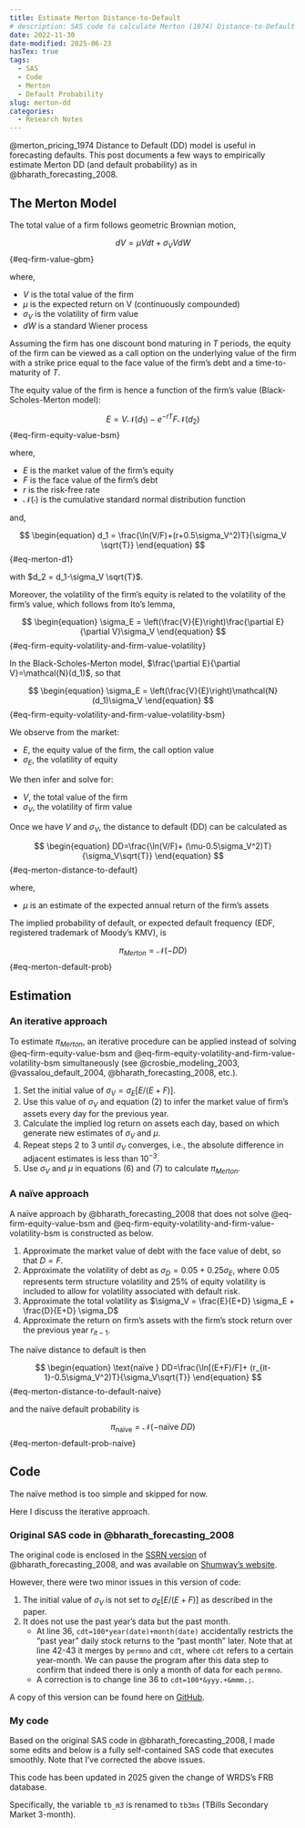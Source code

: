 ```yaml
---
title: Estimate Merton Distance-to-Default
# description: SAS code to calculate Merton (1974) Distance-to-Default and default probability as in Bharath and Shumway (2008 RFS).
date: 2022-11-30
date-modified: 2025-06-23
hasTex: true
tags:
  - SAS
  - Code
  - Merton
  - Default Probability
slug: merton-dd
categories:
  - Research Notes
---
```


@merton_pricing_1974 Distance to Default (DD) model is useful in forecasting defaults. This post documents a few ways to empirically estimate Merton DD (and default probability) as in @bharath_forecasting_2008.

<!-- more -->

## The Merton Model

The total value of a firm follows geometric Brownian motion,

$$
\begin{equation}
dV = \mu Vdt+\sigma_V VdW
\end{equation}
$$ {#eq-firm-value-gbm}

where,

- $V$ is the total value of the firm
- $\mu$ is the expected return on V (continuously compounded)
- $\sigma_V$ is the volatility of firm value
- $dW$ is a standard Wiener process

Assuming the firm has one discount bond maturing in $T$ periods, the equity of the firm can be viewed as a call option on the underlying value of the firm with a strike price equal to the face value of the firm's debt and a time-to-maturity of $T$.

The equity value of the firm is hence a function of the firm's value (Black-Scholes-Merton model):

$$
\begin{equation}
E=V\mathcal{N}(d_1)-e^{-rT}F\mathcal{N}(d_2)
\end{equation}
$$ {#eq-firm-equity-value-bsm}

where,

- $E$ is the market value of the firm's equity
- $F$ is the face value of the firm's debt
- $r$ is the risk-free rate
- $\mathcal{N}(\cdot)$ is the cumulative standard normal distribution function

and,

$$
\begin{equation}
d_1 = \frac{\ln(V/F)+(r+0.5\sigma_V^2)T}{\sigma_V \sqrt{T}}
\end{equation}
$$ {#eq-merton-d1}

with $d_2 = d_1-\sigma_V \sqrt{T}$.

Moreover, the volatility of the firm's equity is related to the volatility of the firm's value, which follows from Ito's lemma,

$$
\begin{equation}
\sigma_E = \left(\frac{V}{E}\right)\frac{\partial E}{\partial V}\sigma_V
\end{equation}
$$ {#eq-firm-equity-volatility-and-firm-value-volatility}

In the Black-Scholes-Merton model, $\frac{\partial E}{\partial V}=\mathcal{N}(d_1)$, so that

$$
\begin{equation}
\sigma_E = \left(\frac{V}{E}\right)\mathcal{N}(d_1)\sigma_V
\end{equation}
$$ {#eq-firm-equity-volatility-and-firm-value-volatility-bsm}

We observe from the market:

- $E$, the equity value of the firm, the call option value
- $\sigma_E$, the volatility of equity

We then infer and solve for:

- $V$, the total value of the firm
- $\sigma_V$, the volatility of firm value

Once we have $V$ and $\sigma_V$, the distance to default (DD) can be calculated as

$$
\begin{equation}
DD=\frac{\ln(V/F)+ (\mu-0.5\sigma_V^2)T}{\sigma_V\sqrt{T}} 
\end{equation}
$$ {#eq-merton-distance-to-default}

where,

- $\mu$ is an estimate of the expected annual return of the firm's assets

The implied probability of default, or expected default frequency (EDF, registered trademark of Moody's KMV), is

$$
\begin{equation}
\pi_{Merton} = \mathcal{N}\left(-DD\right)
\end{equation}
$$ {#eq-merton-default-prob}

## Estimation

### An iterative approach

To estimate $\pi_{Merton}$, an iterative procedure can be applied instead of solving @eq-firm-equity-value-bsm and @eq-firm-equity-volatility-and-firm-value-volatility-bsm simultaneously (see @crosbie_modeling_2003, @vassalou_default_2004, @bharath_forecasting_2008, etc.).

1. Set the initial value of $\sigma_V=\sigma_E[E/(E+F)]$.
2. Use this value of $\sigma_V$ and equation (2) to infer the market value of firm's assets every day for the previous year.
3. Calculate the implied log return on assets each day, based on which generate new estimates of $\sigma_V$ and $\mu$.
4. Repeat steps 2 to 3 until $\sigma_V$ converges, i.e., the absolute difference in adjacent estimates is less than $10^{-3}$.
5. Use $\sigma_V$ and $\mu$ in equations (6) and (7) to calculate $\pi_{Merton}$.

### A naïve approach

A naïve approach by @bharath_forecasting_2008 that does not solve @eq-firm-equity-value-bsm and @eq-firm-equity-volatility-and-firm-value-volatility-bsm is constructed as below.

1. Approximate the market value of debt with the face value of debt, so that $D=F$.
2. Approximate the volatility of debt as $\sigma_D=0.05+0.25\sigma_E$, where 0.05 represents term structure volatility and 25\% of equity volatility is included to allow for volatility associated with default risk.
3. Approximate the total volatility as $\sigma_V = \frac{E}{E+D} \sigma_E + \frac{D}{E+D} \sigma_D$
4. Approximate the return on firm's assets with the firm's stock return over the previous year $r_{it-1}$.

The naïve distance to default is then

$$
\begin{equation}
\text{naïve } DD=\frac{\ln[(E+F)/F]+ (r_{it-1}-0.5\sigma_V^2)T}{\sigma_V\sqrt{T}}
\end{equation}
$$ {#eq-merton-distance-to-default-naive}

and the naïve default probability is

$$
\begin{equation}
\pi_{\text{naïve}} = \mathcal{N}(-\text{naïve } DD)
\end{equation}
$$ {#eq-merton-default-prob-naive}

## Code

The naïve method is too simple and skipped for now.

Here I discuss the iterative approach.

### Original SAS code in @bharath_forecasting_2008

The original code is enclosed in the [SSRN version](https://ssrn.com/abstract=637342) of @bharath_forecasting_2008, and was available on [Shumway's website](http://www-personal.umich.edu/~shumway/papers.dir/nuiter99_print.sas).

However, there were two minor issues in this version of code:

1. The initial value of $\sigma_V$ is not set to $\sigma_E[E/(E+F)]$ as described in the paper.
2. It does not use the past year's data but the past month.
   - At line 36, `cdt=100*year(date)+month(date)` accidentally restricts the "past year" daily stock returns to the "past month" later. Note that at line 42-43 it merges by `permno` and `cdt`, where `cdt` refers to a certain year-month. We can pause the program after this data step to confirm that indeed there is only a month of data for each `permno`.
   - A correction is to change line 36 to `cdt=100*&yyy.+&mmm.;`.

A copy of this version can be found here on [GitHub](https://gist.github.com/mgao6767/12e3d99cd1bc55eee42bbe57d87fa042).

### My code

Based on the original SAS code in @bharath_forecasting_2008, I made some edits and below is a fully self-contained SAS code that executes smoothly. Note that I've corrected the above issues.

::: {.callout-note}
This code has been updated in 2025 given the change of WRDS's FRB database.

Specifically, the variable `tb_m3` is renamed to `tb3ms` (TBills Secondary Market 3-month).
:::

<script src="https://gist.github.com/mgao6767/1ae3cf6f8b38dd001d0cf7b6850d29a3.js"></script>